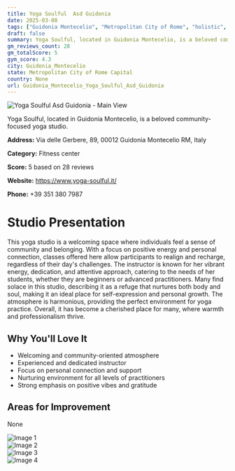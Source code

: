 ```yaml
---
title: Yoga Soulful  Asd Guidonia
date: 2025-03-08
tags: ["Guidonia Montecelio", "Metropolitan City of Rome", "holistic", "prenatal", "dynamic", "community", "nurturing", "Guidonia Montecelio"]  
draft: false
summary: Yoga Soulful, located in Guidonia Montecelio, is a beloved community-focused yoga studio.
gm_reviews_count: 28
gm_totalScore: 5
gym_score: 4.3
city: Guidonia_Montecelio
state: Metropolitan City of Rome Capital
country: None
url: Guidonia_Montecelio_Yoga_Soulful_Asd_Guidonia
---
```


<div className="aspect-[16/9] relative my-8">
  <img 
    src="https://lh5.googleusercontent.com/p/AF1QipPfoWWamx28xpYZABSR_X-QUPQTSe79og03tOPl=w1920-h1080-k-no"
    alt="Yoga Soulful  Asd Guidonia - Main View"
    className="object-cover absolute inset-0 w-full h-full rounded-lg"
  />
</div>

Yoga Soulful, located in Guidonia Montecelio, is a beloved community-focused yoga studio.

**Address:** Via delle Gerbere, 89, 00012 Guidonia Montecelio RM, Italy

**Category:** Fitness center

**Score:** 5 based on 28 reviews

**Website:** https://www.yoga-soulful.it/

**Phone:** +39 351 380 7987

# Studio Presentation

This yoga studio is a welcoming space where individuals feel a sense of community and belonging. With a focus on positive energy and personal connection, classes offered here allow participants to realign and recharge, regardless of their day's challenges. The instructor is known for her vibrant energy, dedication, and attentive approach, catering to the needs of her students, whether they are beginners or advanced practitioners. Many find solace in this studio, describing it as a refuge that nurtures both body and soul, making it an ideal place for self-expression and personal growth. The atmosphere is harmonious, providing the perfect environment for yoga practice. Overall, it has become a cherished place for many, where warmth and professionalism thrive.

## Why You'll Love It

- Welcoming and community-oriented atmosphere
- Experienced and dedicated instructor
- Focus on personal connection and support
- Nurturing environment for all levels of practitioners
- Strong emphasis on positive vibes and gratitude

## Areas for Improvement

None

<div className="grid grid-cols-1 xl:grid-cols-2 gap-4 my-8">
<div className="aspect-[4/3] relative"><img src="https://lh5.googleusercontent.com/p/AF1QipPX7EGqzpTCsTOO1v3tuTPuHdxZoT-a92xFNAyj=w1920-h1080-k-no" alt="Image 1" className="object-cover absolute inset-0 w-full h-full rounded-lg" /></div>
<div className="aspect-[4/3] relative"><img src="https://lh5.googleusercontent.com/p/AF1QipO7s7d_dV8D6jljKeMx1t1BKU5bCejd8ZffNOQ_=w1920-h1080-k-no" alt="Image 2" className="object-cover absolute inset-0 w-full h-full rounded-lg" /></div>
<div className="aspect-[4/3] relative"><img src="https://lh5.googleusercontent.com/p/AF1QipP62Vi9vNF35Qk1QX1GgtFF94GkuHVOGIhYq5L0=w1920-h1080-k-no" alt="Image 3" className="object-cover absolute inset-0 w-full h-full rounded-lg" /></div>
<div className="aspect-[4/3] relative"><img src="https://lh5.googleusercontent.com/p/AF1QipOI0Fe8fEf45jgl7-InGuXJDaNo2qBwEqGF98ya=w1920-h1080-k-no" alt="Image 4" className="object-cover absolute inset-0 w-full h-full rounded-lg" /></div>
</div>